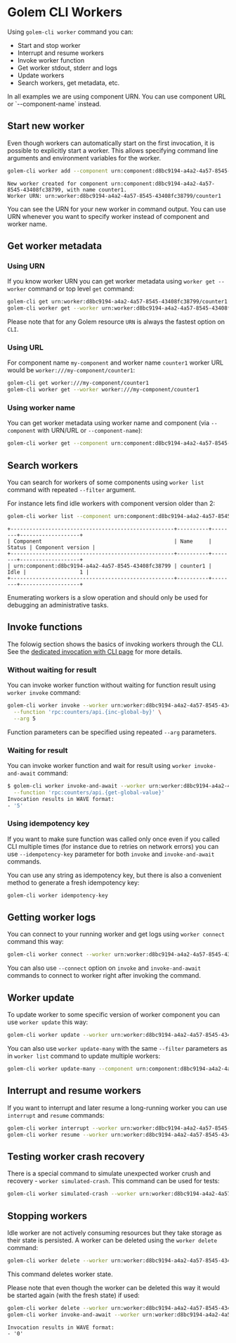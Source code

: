 
# Golem CLI Workers

Using `golem-cli worker` command you can:

- Start and stop worker
- Interrupt and resume workers
- Invoke worker function
- Get worker stdout, stderr and logs
- Update workers
- Search workers, get metadata, etc.

<Callout>
  In all examples we are using component URN. You can use component URL or `--component-name`
  instead.
</Callout>

## Start new worker

Even though workers can automatically start on the first invocation, it is possible to explicitly start a worker.
This allows specifying command line arguments and environment variables for the worker.

```bash
golem-cli worker add --component urn:component:d8bc9194-a4a2-4a57-8545-43408fc38799 --worker-name counter1 --env A=1 --env B=2 arg1 arg2
```

```
New worker created for component urn:component:d8bc9194-a4a2-4a57-8545-43408fc38799, with name counter1.
Worker URN: urn:worker:d8bc9194-a4a2-4a57-8545-43408fc38799/counter1
```

You can see the URN for your new worker in command output. You can use URN whenever you want to specify worker instead of component and worker name.

## Get worker metadata

### Using URN

If you know worker URN you can get worker metadata using `worker get --worker` command or top level `get` command:

```bash
golem-cli get urn:worker:d8bc9194-a4a2-4a57-8545-43408fc38799/counter1
golem-cli worker get --worker urn:worker:d8bc9194-a4a2-4a57-8545-43408fc38799/counter1
```

Please note that for any Golem resource `URN` is always the fastest option on `CLI`.

### Using URL

For component name `my-component` and worker name `counter1` worker URL would be `worker:///my-component/counter1`:

```bash
golem-cli get worker:///my-component/counter1
golem-cli worker get --worker worker:///my-component/counter1
```

### Using worker name

You can get worker metadata using worker name and component (via `--component` with URN/URL or `--component-name`):

```bash
golem-cli worker get --component urn:component:d8bc9194-a4a2-4a57-8545-43408fc38799 --worker-name counter1
```

## Search workers

You can search for workers of some components using `worker list` command with repeated `--filter` argument.

For instance lets find idle workers with component version older than 2:

```bash
golem-cli worker list --component urn:component:d8bc9194-a4a2-4a57-8545-43408fc38799 --filter "status = Idle" --filter "version < 2"
```

```
+----------------------------------------------------+----------+--------+-------------------+
| Component                                          | Name     | Status | Component version |
+----------------------------------------------------+----------+--------+-------------------+
| urn:component:d8bc9194-a4a2-4a57-8545-43408fc38799 | counter1 |   Idle |                 1 |
+----------------------------------------------------+----------+--------+-------------------+
```

<Callout type="warning">
  Enumerating workers is a slow operation and should only be used for debugging an administrative
  tasks.
</Callout>

## Invoke functions

The folowig section shows the basics of invoking workers through the CLI. See the [dedicated invocation with CLI page](/docs/invoke/cli) for more details.

### Without waiting for result

You can invoke worker function without waiting for function result using `worker invoke` command:

```bash
golem-cli worker invoke --worker urn:worker:d8bc9194-a4a2-4a57-8545-43408fc38799/counter1 \
  --function 'rpc:counters/api.{inc-global-by}' \
  --arg 5
```

Function parameters can be specified using repeated `--arg` parameters.

### Waiting for result

You can invoke worker function and wait for result using `worker invoke-and-await` command:

```bash
$ golem-cli worker invoke-and-await --worker urn:worker:d8bc9194-a4a2-4a57-8545-43408fc38799/counter1 \
  --function 'rpc:counters/api.{get-global-value}'
Invocation results in WAVE format:
- '5'
```

### Using idempotency key

If you want to make sure function was called only once even if you called CLI multiple times (for instance due to retries on network errors) you can use `--idempotency-key` parameter for both `invoke` and `invoke-and-await` commands.

You can use any string as idempotency key, but there is also a convenient method to generate a fresh idempotency key:

```bash filename="Terminal" copy
golem-cli worker idempotency-key
```

## Getting worker logs

You can connect to your running worker and get logs using `worker connect` command this way:

```bash
golem-cli worker connect --worker urn:worker:d8bc9194-a4a2-4a57-8545-43408fc38799/counter1
```

You can also use `--connect` option on `invoke` and `invoke-and-await` commands to connect to worker right after invoking the command.

## Worker update

To update worker to some specific version of worker component you can use `worker update` this way:

```bash
golem-cli worker update --worker urn:worker:d8bc9194-a4a2-4a57-8545-43408fc38799/counter1 --target-version 2 --mode auto
```

You can also use `worker update-many` with the same `--filter` parameters as in `worker list` command to update multiple workers:

```bash
golem-cli worker update-many --component urn:component:d8bc9194-a4a2-4a57-8545-43408fc38799 --filter 'version < 2' --target-version 2 --mode auto
```

## Interrupt and resume workers

If you want to interrupt and later resume a long-running worker you can use `interrupt` and `resume` commands:

```bash
golem-cli worker interrupt --worker urn:worker:d8bc9194-a4a2-4a57-8545-43408fc38799/counter1
golem-cli worker resume --worker urn:worker:d8bc9194-a4a2-4a57-8545-43408fc38799/counter1
```

## Testing worker crash recovery

There is a special command to simulate unexpected worker crush and recovery - `worker simulated-crash`. This command can be used for tests:

```bash
golem-cli worker simulated-crash --worker urn:worker:d8bc9194-a4a2-4a57-8545-43408fc38799/counter1
```

## Stopping workers

Idle worker are not actively consuming resources but they take storage as their state is persisted. A worker can be deleted using the `worker delete` command:

```bash
golem-cli worker delete --worker urn:worker:d8bc9194-a4a2-4a57-8545-43408fc38799/counter1
```

This command deletes worker state.

Please note that even though the worker can be deleted this way it would be started again (with the fresh state) if used:

```bash
golem-cli worker delete --worker urn:worker:d8bc9194-a4a2-4a57-8545-43408fc38799/counter1
golem-cli worker invoke-and-await --worker urn:worker:d8bc9194-a4a2-4a57-8545-43408fc38799/counter1 --function 'rpc:counters/api.{get-global-value}'
```

```
Invocation results in WAVE format:
- '0'
```
